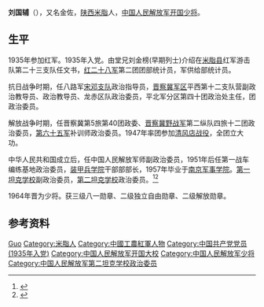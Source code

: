 '''刘国辅'''（{{bd|1914年||1981年|5月}}），又名金佐，[[陕西|陕西]][[米脂|米脂]]人，[[中国人民解放军开国少将|中国人民解放军开国少将]]。
==生平==
1935年参加红军。1935年入党。由堂兄刘金榜(早期列士)介绍在[[米脂县|米脂县]]红军游击队第二十三支队任文书，[[红二十八军|红二十八军]]第二团团部统计员，军供给部统计员。

抗日战争时期，任八路军[[宋邓支队|宋邓支队]]政治指导员，[[晋察冀军区|晋察冀军区]]平西第十二支队营副政治教导员、政治教导员、龙赤区队政治委员，平北军分区第四十团政治处主任，团政治委员。

解放战争时期，任晋察冀第5旅第40团政委、[[晋察冀野战军|晋察冀野战军]]第二纵队四旅十二团政治委员，[[中国人民解放军第六十五军|第六十五军]]补训师政治委员。1947年率团参加[[清风店战役|清风店战役]]，全团立大功。

中华人民共和国成立后，任中国人民解放军师副政治委员，1951年后任第一战车编练基地政治委员，[[装甲兵学院|装甲兵学院]]干部部部长，1957年毕业于[[南京军事学院|南京军事学院]]。[[第一坦克学校|第一坦克学校]]副政治委员，[[第二坦克学校|第二坦克学校]]政治委员。<ref>{{Cite book|title=中国抗日战争人物大词典|author=刘景泉主编; 沈久泉, 王凯捷, 李卓副主编|publisher=天津大学出版社|year=1999|isbn=|location=|pages=}}</ref><ref>{{Cite book|title=中华军事人物大辞典|author=吴如蒿著; 陈策才, 张光彩, 赵功德等副主编|publisher=新华出版社|year=1989|isbn=|location=北京|pages=}}</ref>

1964年晋为少将。获三级八一勋章、二级独立自由勋章、二级解放勋章。
== 参考资料 ==
{{reflist}}

{{中国人物小作品}}

{{Authority control}}
{{DEFAULTSORT:Liu刘}}
[[Category:刘姓|Guo]]
[[Category:米脂人|Category:米脂人]]
[[Category:中國工農紅軍人物|Category:中國工農紅軍人物]]
[[Category:中国共产党党员_(1935年入党)|Category:中国共产党党员 (1935年入党)]]
[[Category:中国人民解放军开国大校|Category:中国人民解放军开国大校]]
[[Category:中国人民解放军少将|Category:中国人民解放军少将]]
[[Category:中国人民解放军第二坦克学校政治委员|Category:中国人民解放军第二坦克学校政治委员]]